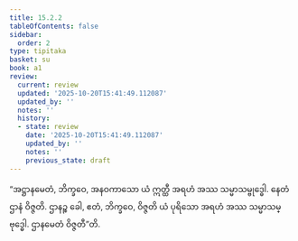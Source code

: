 ```yaml
---
title: 15.2.2
tableOfContents: false
sidebar:
  order: 2
type: tipitaka
basket: su
book: a1
review:
  current: review
  updated: '2025-10-20T15:41:49.112087'
  updated_by: ''
  notes: ''
  history:
  - state: review
    date: '2025-10-20T15:41:49.112087'
    updated_by: ''
    notes: ''
    previous_state: draft
---
```



<DynamicBreadcrumb />


<ReviewStatus review={frontmatter.review} showDetails={true} />

<HypothesisAnnotation frontmatter={frontmatter} />

<Division number="279" book="a1" e="ch" v="15" p="30">

<Paragraph number="370" book="a1">
“အဋ္ဌာနမေတံ, ဘိက္ခဝေ, အနဝကာသော ယံ ဣတ္ထီ အရဟံ အဿ သမ္မာသမ္ဗုဒ္ဓေါ. နေတံ ဌာနံ ဝိဇ္ဇတိ. ဌာနဉ္စ ခေါ, ဧတံ, ဘိက္ခဝေ, ဝိဇ္ဇတိ ယံ ပုရိသော အရဟံ အဿ သမ္မာသမ္ဗုဒ္ဓေါ. ဌာနမေတံ ဝိဇ္ဇတီ”တိ.
</Paragraph>
</Division>